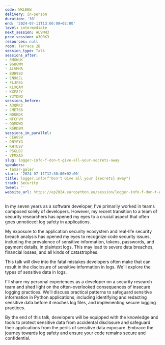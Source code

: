 ```yaml
---
code: WKLEEW
delivery: in-person
duration: '30'
end: '2024-07-11T13:00:00+02:00'
level: intermediate
next_session: ALVMH3
prev_session: A3QRK3
resources: null
room: Terrace 2B
session_type: Talk
sessions_after:
- 8MGKUK
- 9G8GWM
- ALVMH3
- BUH9SD
- EN98JL
- FLJFEG
- KLXQAM
- KXF8JY
- Y3YDNQ
sessions_before:
- A3QRK3
- CMETS8
- NDUKDX
- NFCPVM
- QQMDWQ
- RSRDBM
sessions_in_parallel:
- CEW8S9
- DNYFYG
- KHTUSV
- PSGLDJ
- VFMXAD
slug: logger-info-f-don-t-give-all-your-secrets-away
speakers:
- tamar-galer
start: '2024-07-11T12:30:00+02:00'
title: logger.info(f"Don't Give all your {secrets} away")
track: Security
tweet: ''
website_url: https://ep2024.europython.eu/session/logger-info-f-don-t-give-all-your-secrets-away
---
```


In my seven years as a software developer, I've primarily worked in teams composed solely of developers. However, my recent transition to a team of security researchers has opened my eyes to a crucial aspect that often goes unnoticed: log safety in applications.

My exposure to the application security ecosystem and real-life security breach analysis has opened my eyes to recognize code security issues, including the prevalence of sensitive information, tokens,  passwords, and payment details, in plaintext logs. This may lead to severe data breaches, financial losses, and all kinds of catastrophes.

This talk will dive into the fatal mistakes developers often make that can result in the disclosure of sensitive information in logs. We'll explore the types of sensitive data in logs.

I'll share my personal experiences as a developer on a security research team and shed light on the often-overlooked consequences of insecure logging practices. We'll discuss practical patterns to safeguard sensitive information in Python applications, including identifying and redacting sensitive data before it reaches log files, and implementing secure logging practices.

By the end of this talk, developers will be equipped with the knowledge and tools to protect sensitive data from accidental disclosure and safeguard their applications from the perils of sensitive data exposure. Embrace the journey towards log safety and ensure your code remains secure and confidential.
